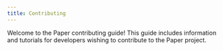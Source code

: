 ```yaml
---
title: Contributing
---
```



Welcome to the Paper contributing guide! This guide includes information and tutorials for developers
wishing to contribute to the Paper project.

<PageCards />
